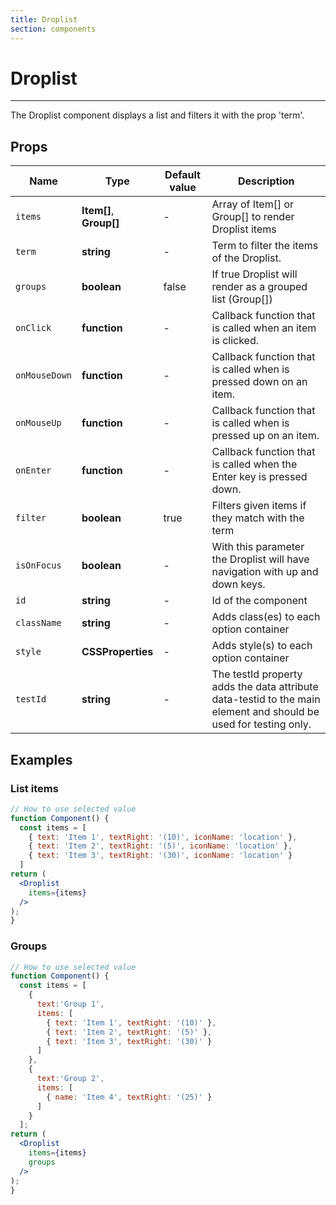 ```yaml
---
title: Droplist
section: components
---
```



# Droplist

---

The Droplist component displays a list and filters it with the prop 'term'.

## Props

| Name           | Type                    | Default value    | Description                                                                                                                  |
| -----------    | ----------------------- | ---------------- | ---------------------------------------------------------------------------------------------------------------------------- |
| `items`        | **Item[]**, **Group[]** | -                | Array of Item[] or Group[] to render Droplist items                                                                          |
| `term`         | **string**              | -                | Term to filter the items of the Droplist.                                                                                    |
| `groups`       | **boolean**             | false            | If true Droplist will render as a grouped list (Group[])                                                                     |
| `onClick`      | **function**            | -                | Callback function that is called when an item is clicked.                                                                    |
| `onMouseDown`  | **function**            | -                | Callback function that is called when is pressed down on an item.                                                            |
| `onMouseUp`    | **function**            | -                | Callback function that is called when is pressed up on an item.                                                              |
| `onEnter`      | **function**            | -                | Callback function that is called when the Enter key is pressed down.                                                         |
| `filter`       | **boolean**             | true             | Filters given items if they match with the term                                                                              |
| `isOnFocus`    | **boolean**             | -                | With this parameter the Droplist will have navigation with up and down keys.                                                 |
| `id`           | **string**              | -                | Id of the component                                                                                                          |
| `className`    | **string**              | -                | Adds class(es) to each option container                                                                                      |
| `style`        | **CSSProperties**       | -                | Adds style(s) to each option container                                                                                       |
| `testId`       | **string**              | -                | The testId property adds the data attribute data-testid to the main element and should be used for testing only.             |

## Examples

### List items

<Demo title="Droplist" background={colors.bgWhite}>
  <Droplist
    items={
      [
        { text: 'Item 1', textRight: '(10)', iconName: 'location' },
        { text: 'Item 2', textRight: '(5)', iconName: 'location' },
        { text: 'Item 3', textRight: '(30)', iconName: 'location' }
      ]
    }
  />
</Demo>

```jsx
// How to use selected value
function Component() {
  const items = [
    { text: 'Item 1', textRight: '(10)', iconName: 'location' },
    { text: 'Item 2', textRight: '(5)', iconName: 'location' },
    { text: 'Item 3', textRight: '(30)', iconName: 'location' }
  ]
return (
  <Droplist
    items={items}
  />
);
}
```

### Groups

<Demo title="Droplist" background={colors.bgWhite}>
  <Droplist
    items={[
      {
        text:'Group 1',
        items: [
          { text: 'Item 1', textRight: '(10)' },
          { text: 'Item 2', textRight: '(5)' },
          { text: 'Item 3', textRight: '(30)' }
        ]
      },
      {
        text:'Group 2',
        items: [
          { text: 'Item 4', textRight: '(25)' }
        ]
      }
    ]}
    groups
  />
</Demo>

```jsx
// How to use selected value
function Component() {
  const items = [
    {
      text:'Group 1',
      items: [
        { text: 'Item 1', textRight: '(10)' },
        { text: 'Item 2', textRight: '(5)' },
        { text: 'Item 3', textRight: '(30)' }
      ]
    },
    {
      text:'Group 2',
      items: [
        { name: 'Item 4', textRight: '(25)' }
      ]
    }
  ];
return (
  <Droplist
    items={items}
    groups
  />
);
}
```